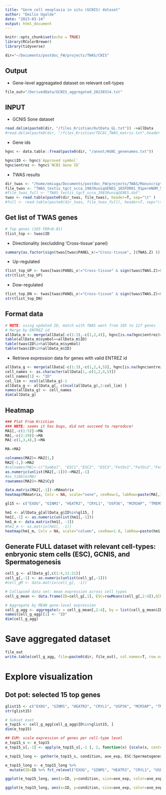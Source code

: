 ```yaml
---
title: "Germ cell neoplasia in situ (GCNIS) dataset"
author: "Emilio Ugalde"
date: "2023-03-14"
output: html_document
---
```


```r
knitr::opts_chunk$set(echo = TRUE)
library(RColorBrewer)
library(tidyverse)
```

```r
dir="~/Documents/postdoc_FW/projects/TWAS/CNIS"
```

## Output
- Gene-level aggreagated dataset on relevant cell-types
```r
file_out="/DerivedData/GCNIS_aggregated_20230314.txt"
```

## INPUT
- GCNIS Sone dataset
```r
read.delim(paste0(dir, "/files_Kristian/OutData_GL.txt")) ->allData
#read.delim(paste0(dir, "/files_Kristian/TECAC_TWAS_matrix.txt",header = FALSE))->MA1
```

- Gene ids
```r
hgnc <- data.table::fread(paste0(dir, "/annot/HGNC_genenames.txt"))
```
```r
hgnc$ID <- hgnc$`Approved symbol`
hgnc$entrez <- hgnc$`NCBI Gene ID`
```

- TWAS results
```r
dir_twas <- "/home/emiuga/Documents/postdoc_FW/projects/TWAS/Manuscript/dropbox_v2/"
file_twas <- "TWAS_testis_tgct_scca_19839uniqGENES_165FDR01_91permNOM_51LOCI.master_ANNOT.dat"
#file_twas_full <- "TWAS_testis_tgct_scca_19839uniqGENES.dat"
twas <- read.table(paste0(dir_twas, file_twas), header=T, sep="\t" )
#full <- read.table(paste0(dir_twas, file_twas_full), header=T, sep="\t" )
```

## Get list of TWAS genes
```r
# Top genes (165 FDR<0.01)
tlist_top <- twas$ID
```

- Directionality (excludding 'Cross-tissue' panel)
```r
summary(as.factor(sign(twas[twas$PANEL_x!="Cross-tissue", ]$TWAS.Z) ))
```
- Up-regulated
```r
tlist_top_UP <- twas[twas$PANEL_x!="Cross-tissue" & sign(twas$TWAS.Z)>0, ]$ID
str(tlist_top_UP)
```
- Dow-regulated
```r
tlist_top_DN <- twas[twas$PANEL_x!="Cross-tissue" & sign(twas$TWAS.Z)<0, ]$ID
str(tlist_top_DN)
```


## Format data
```r
# NOTE: using updated ID, match with TWAS went from 105 to 117 genes
# Merge by ENTREZ id
allData_m <- merge(allData[-c(1:3),-c(1,2,4)], hgnc[is.na(hgnc$entrez)==F, c("ID", "entrez")], by="entrez") 
table(allData_m$symbol==allData_m$ID)
table(twas$ID%in%allData_m$symbol)
table(twas$ID%in%allData_m$ID)
```


- Retrieve expression data for genes with valid ENTREZ id
```r
allData_g <- merge(allData[-c(1:3),-c(1,2,4,5)], hgnc[is.na(hgnc$entrez)==F, c("ID", "entrez")], by="entrez") 
cell_names <- as.character(allData[1,-c(1,2,4,5)])
cell_names[1] <- "ID"
col_lim <- ncol(allData_g)-1
allData_g <- allData_g[, c(ncol(allData_g),2:col_lim) ]
names(allData_g) <- cell_names
dim(allData_g)
```
## Heatmap

```r
### Plot From Kristian
### NOTE: seems it has bugs, did not succeed to reproduce!
MA1[,-c(1:5)]->MA
MA[,-c(2:29)]->MA
MA[-c(1,3,4),]->MA

MA->MA2

colnames(MA2)<-MA2[1,]
MA2[-1,]->MA2
#colnames(MA)<-c("Symbol", "ESC1","ESC2", "ESC3","FetOv1","FetOv2","FetOv3","FetGon1","FetGon2", "FetGon3","CIS1","CIS2","CIS3","CIS_Total1","CIS_Total2","CIS_Total3","NT1","NT2","NT3", "Spgenesis1", "Spgenesis2")
as.numeric(unlist(MA2[,-1]))->MA2[,-1]
#as_tibble(MA)
rownames(MA2)<-MA2$Cy3

data.matrix(MA2[,-1])->MAmatrix
heatmap(MAmatrix, Colv = NA, scale="none", cexRow=1, labRow=paste(MA[,1]), col= colorRampPalette(brewer.pal(8, "Blues"))(25))
```

```r
gl15 <- c("EXOG", "GINM1", "HEATR3", "CRYL1", "USP36", "MCM3AP", "TMEM52B", "RFWD3", "CAPNS1", "UCK2", "OLR1", "ZFPM1", "ZBTB9", "LZTR1")

hm1 <- allData_g[allData_g$ID%in%gl15, ]
hm1[,-1] <- as.numeric(unlist(hm1[,-1]))
hm1_m <- data.matrix(hm1[, -1]) 
#hm1_m <- as.matrix(hm1[, -1]) 
heatmap(hm1_m, Colv = NA, scale="column", cexRow=1.0, labRow=paste(hm1[, 1]), col= colorRampPalette(brewer.pal(8, "Blues"))(25))
```

## Generate FULL dataset with relevant cell-types: enbryonic stem cells (ESC), GCNIS, and Spermatogenesis

```r
cell_g <- allData_g[,c(1:4,11:21)]
cell_g[,-1] <- as.numeric(unlist(cell_g[,-1]))
#cell_gM <- data.matrix(cell_g[, -1]) 

# Collapsed data set: mean expression across cell types
cell_g_mean <- data.frame(ID=cell_g[,1], ESC=rowMeans(cell_g[,2:4]),GCNIS=rowMeans(cell_g[,5:10]),Spermatogenesis=rowMeans(cell_g[,11:15]))
```


```r
# Aggregate by MEAN gene-level expression
cell_g_agg <- aggregate(x = cell_g_mean[,2:4], by = list(cell_g_mean$ID), FUN = mean)
names(cell_g_agg)[1] <- "ID"
dim(cell_g_agg)
```

# Save aggregated dataset
```r
file_out
write.table(cell_g_agg, file=paste0(dir, file_out), col.names=T, row.names=F, quote=F, sep="\t" )
```

# Explore visualization

## Dot pot: selected 15 top genes
```r
glist15 <- c("EXOG", "GINM1", "HEATR3", "CRYL1", "USP36", "MCM3AP", "TMEM52B", "RFWD3", "CAPNS1", "UCK2", "OLR1", "ZFPM1", "ZBTB9", "LZTR1")
str(glist15)
```
```r
# Subset eset
e_top15 <- cell_g_agg[cell_g_agg$ID%in%glist15, ]
dim(e_top15)
```
```r
## EUM: scale expression of genes per cell-type level
e_top15_s <- e_top15
e_top15_s[,-1] <- apply(e_top15_s[,-1 ], 2, function(x) {scale(x, center=F)})
```

```r
e_top15_long <- gather(e_top15_s, condition, ave_exp, ESC:Spermatogenesis,factor_key=TRUE)
```
```r
e_top15_long <- e_top15_long %>%
  mutate(ID=ID %>% fct_relevel("EXOG", "GINM1", "HEATR3", "CRYL1", "USP36", "MCM3AP", "TMEM52B", "RFWD3", "CAPNS1", "UCK2", "OLR1", "ZFPM1", "ZBTB9", "LZTR1"))
```

```r
ggplot(e_top15_long, aes(x=ID, y=condition, size=ave_exp, color=ave_exp)) + geom_point(alpha = 0.8) + theme(axis.text.x = element_text(angle = 90, vjust = 0.5, hjust=1)) +  labs(x="",y="")+scale_color_gradient2(low = "wheat1", mid = "chocolate1", high = "firebrick4", midpoint=round(mean(e_top15_long$ave_exp), 1), space = "Lab")
```

```r
ggplot(e_top15_long, aes(x=ID, y=condition, size=ave_exp, color=ave_exp)) + geom_point(alpha = 0.8) + theme(axis.text.x = element_text(angle = 90, vjust = 0.5, hjust=1)) +  labs(x="",y="")+scale_color_gradient2(low = "lightskyblue1", mid = "turquoise1", high = "royalblue4", midpoint=round(mean(e_top15_long$ave_exp), 1), space = "Lab")
```


